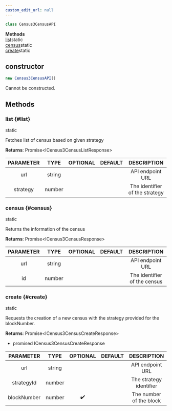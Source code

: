 ```yaml
---
custom_edit_url: null
---
```


```ts
class Census3CensusAPI
```

<div>

</div>

<div className="container">
  <div className="row mb-2"><div className="col col--12"><strong>Methods</strong></div></div>
  <div className="row"><div className="col col--12"><a href="#list">list</a><span className="badge badge--info margin-left--sm">static</span><br/><a href="#census">census</a><span className="badge badge--info margin-left--sm">static</span><br/><a href="#create">create</a><span className="badge badge--info margin-left--sm">static</span></div></div>
</div>

## constructor
```ts
new Census3CensusAPI()
```

<div>

</div>

Cannot be constructed.

## Methods
### list {#list}

<div>
  <span className="badge badge--info">static</span>
</div>

Fetches list of census based on given strategy

**Returns**: Promise&lt;ICensus3CensusListResponse&gt;

|PARAMETER|TYPE|OPTIONAL|DEFAULT|DESCRIPTION|
|:---:|:---:|:---:|:---:|:---:|
|url|string|||API endpoint URL|
|strategy|number|||The identifier of the strategy|

### census {#census}

<div>
  <span className="badge badge--info">static</span>
</div>

Returns the information of the census

**Returns**: Promise&lt;ICensus3CensusResponse&gt;

|PARAMETER|TYPE|OPTIONAL|DEFAULT|DESCRIPTION|
|:---:|:---:|:---:|:---:|:---:|
|url|string|||API endpoint URL|
|id|number|||The identifier of the census|

### create {#create}

<div>
  <span className="badge badge--info">static</span>
</div>

Requests the creation of a new census with the strategy provided for the blockNumber.

**Returns**: Promise&lt;ICensus3CensusCreateResponse&gt;
- promised ICensus3CensusCreateResponse

|PARAMETER|TYPE|OPTIONAL|DEFAULT|DESCRIPTION|
|:---:|:---:|:---:|:---:|:---:|
|url|string|||API endpoint URL|
|strategyId|number|||The strategy identifier|
|blockNumber|number|✔️||The number of the block|

